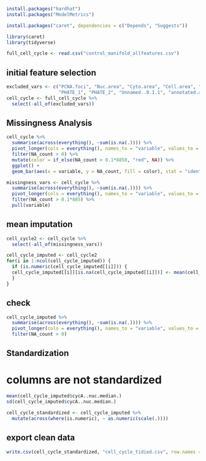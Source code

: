 
```r
install.packages("hardhat")
install.packages("ModelMetrics")
```

```r
install.packages("caret", dependencies = c("Depends", "Suggests"))
```

```r
library(caret)
library(tidyverse)
```

```r
full_cell_cycle <- read.csv("control_manifold_allfeatures.csv")
```


## initial feature selection
```r
excluded_vars <- c("PCNA.foci", "Nuc.area", "Cyto.area", "Cell.area", "DNA.content", 
                   "PHATE_1", "PHATE_2", "Unnamed..0.1.1", "annotated.age", "annotated.phase")
cell_cycle <- full_cell_cycle %>%
  select(-all_of(excluded_vars))
```

 
## Missingness Analysis
```r
cell_cycle %>%
  summarise(across(everything(), ~sum(is.na(.)))) %>%
  pivot_longer(cols = everything(), names_to = "variable", values_to = "NA_count") %>%
  filter(NA_count > 0) %>%
  mutate(color = if_else(NA_count > 0.1*8850, "red", NA)) %>%
  ggplot() +
  geom_bar(aes(x = variable, y = NA_count, fill = color), stat = "identity")
```
```r
missingness_vars <- cell_cycle %>%
  summarise(across(everything(), ~sum(is.na(.)))) %>%
  pivot_longer(cols = everything(), names_to = "variable", values_to = "NA_count") %>%
  filter(NA_count > 0.1*885) %>%
  pull(variable)
```

## mean imputation

```r
cell_cycle2 <- cell_cycle %>%
  select(-all_of(missingness_vars))
```

```r
cell_cycle_imputed <- cell_cycle2
for(i in 1:ncol(cell_cycle_imputed)) {
  if (is.numeric(cell_cycle_imputed[[i]])) {
  cell_cycle_imputed[[i]][is.na(cell_cycle_imputed[[i]])] <- mean(cell_cycle_imputed[[i]], na.rm = TRUE)
  }
}  
```

## check
```r
cell_cycle_imputed %>%
  summarise(across(everything(), ~sum(is.na(.)))) %>%
  pivot_longer(cols = everything(), names_to = "variable", values_to = "NA_count") %>%
  filter(NA_count > 0)
```

## Standardization

# columns are not standardized
```r
mean(cell_cycle_imputed$cycA..nuc.median.)
sd(cell_cycle_imputed$cycA..nuc.median.)
```

```r
cell_cycle_standardized <- cell_cycle_imputed %>%
  mutate(across(where(is.numeric), ~ as.numeric(scale(.))))
```


## export clean data
```r
write.csv(cell_cycle_standardized, "cell_cycle_tidied.csv", row.names = FALSE)
```



